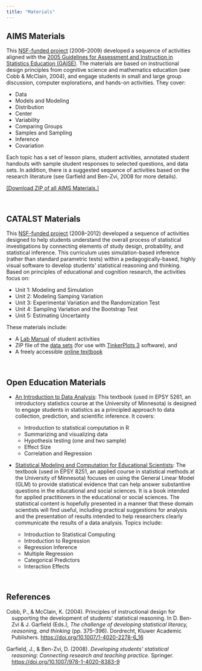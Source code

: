 ```yaml
---
title: "Materials"
---
```


## AIMS Materials

This [NSF-funded project](https://www.nsf.gov/awardsearch/showAward?AWD_ID=0535912&HistoricalAwards=false) (2006--2009) developed a sequence of activities aligned with the [2005 Guidelines for Assessment and Instruction in Statistics Education (GAISE)](https://www.amstat.org/docs/default-source/amstat-documents/2005gaisecollege_full.pdf). The materials are based on instructional design principles from cognitive science and mathematics education (see Cobb & McClain, 2004), and engage students in small and large group discussion, computer explorations, and hands-on activities. They cover:

 - Data
 - Models and Modeling
 - Distribution
 - Center
 - Variability
 - Comparing Groups
 - Samples and Sampling
 - Inference
 - Covariation

Each topic has a set of lesson plans, student activities, annotated student handouts with sample student responses to selected questions, and data sets. In addition, there is a suggested sequence of activities based on the research literature (see Garfield and Ben-Zvi, 2008 for more details).




[[Download ZIP of all AIMS Materials.]](https://github.com/zief0002/aims/archive/refs/heads/main.zip)


<br />


## CATALST Materials

This [NSF-funded project](https://www.nsf.gov/awardsearch/showAward?AWD_ID=0814433&HistoricalAwards=false) (2008--2012) developed a sequence of activities designed to help students understand the overall process of statistical investigations by connecting elements of study design, probability, and statistical inference. This curriculum uses simulation-based inference (rather than standard parametric tests) within a pedagogically-based, highly visual software to develop students’ statistical reasoning and thinking. Based on principles of educational and cognition research, the activities focus on:

- Unit 1: Modeling and Simulation
- Unit 2: Modeling Samping Variation
- Unit 3: Experimental Variation and the Randomization Test
- Unit 4: Sampling Variation and the Bootstrap Test
- Unit 5: Estimating Uncertainty

These materials include:

- A [Lab Manual](https://github.com/zief0002/statistical-thinking/blob/main/statistical-thinking-v4_5.pdf?raw=true) of student activities
- ZIP file of the [data sets](https://github.com/zief0002/statistical-thinking/blob/main/tp3-data.zip?raw=true) (for use with [TinkerPlots 3](http://www.tinkerplots.com/) software), and
- A freely accessible [online textbook](https://zief0002.github.io/statistical-thinking/)

<br />


## Open Education Materials

- [An Introduction to Data Analysis](https://zief0002.github.io/epsy-5261/): This textbook (used in EPSY 5261, an introductory statistics course at the University of Minnesota)  is designed to engage students in statistics as a principled approach to data collection, prediction, and scientific inference. It covers:

  + Introduction to statistical computation in R
  + Summarizing and visualizing data
  + Hypothesis testing (one and two sample)
  + Effect Size
  + Correlation and Regression

- [Statistical Modeling and Computation for Educational Scientists](https://zief0002.github.io/modeling/): The textbook (used in EPSY 8251,  an applied course in statistical methods at the University of Minnesota) focuses on using the General Linear Model (GLM) to provide statistical evidence that can help answer substantive questions in the educational and social sciences. It is a book intended for applied practitioners in the educational or social sciences. The statistical content is hopefully presented in a manner that these domain scientists will find useful, including practical suggestions for analysis and the presentation of results intended to help researchers clearly communicate the results of a data analysis. Topics include:

  + Introduction to Statistical Computing
  + Introduction to Regression
  + Regression Inference
  + Multiple Regression 
  + Categorical Predictors
  + Interaction Effects



<br />


## References

<p style="text-indent: -1em;margin-left: 1em;">Cobb, P., &amp; McClain, K. (2004). Principles of instructional design for supporting the development of
students’ statistical reasoning. In D. Ben-Zvi &amp; J. Garfield (Eds.), *The challenge of developing
statistical literacy, reasoning, and thinking* (pp. 375--396). Dordrecht, Kluwer
Academic Publishers. <https://doi.org/10.1007/1-4020-2278-6_16></p>

<p style="text-indent: -1em;margin-left: 1em;">Garfield, J., &AMP; Ben-Zvi, D. (2008). *Developing students' statistical reasoning: Connecting research and teaching practice.* Springer. <https://doi.org/10.1007/978-1-4020-8383-9></p>

